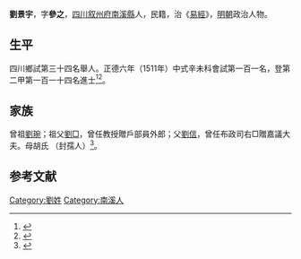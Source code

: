 {{明清人物信息框
| 姓名 = 劉景宇
| 原名 =
| 圖片名稱= 
| 圖片大小 =
| 圖片說明 = 
| 最高職務 =
| 國家 = 大明 
| 爵位 =
| 籍貫 = [[四川省|四川省]][[叙州府|叙州府]][[南溪縣|南溪縣]]
| 族裔 = 
| 旗籍 = 
| 字號 = 
| 諡號 =
| 出生日期 = □月初一日
| 出生地點 =
| 逝世日期 = 卒年不詳 
| 逝世地點 =
| 墓葬 =
| 配偶 = □氏、歐氏
| 親屬 = 曾祖[[劉琬|劉琬]]，祖[[劉□|劉□]]，父[[劉信|劉信]]，母胡氏（封孺人）
| 出身 =
* 正德六年辛未科進士出身
| 經歷 =
| 著作 =  
}}
'''劉景宇'''{{BD|？年||？年||}}，字'''參之'''，[[四川|四川]][[叙州府|叙州府]][[南溪縣|南溪縣]]人，民籍，治《[[易經|易經]]》，[[明朝|明朝]]政治人物。

== 生平 ==
四川鄉試第三十四名舉人。正德六年（1511年）中式辛未科會試第一百一名，登第二甲第一百一十四名進士<ref>{{Cite book|title=《皇明贡举考》卷五|last=（明）[[张朝瑞|张朝瑞]]|first=|publisher=《续修四库全书》史部第828册|year=|isbn=|location=|pages=}}</ref><ref>{{Cite book|title=贡举志五种 上|last=鲁小俊，江俊伟著|first=|publisher=武汉：武汉大学出版社|year=2009|isbn=978-7-307-07043-1|location=|pages=}}</ref>。

== 家族 ==
曾祖[[劉琬|劉琬]]；祖父[[劉□|劉□]]，曾任教授贈戶部員外郎；父[[劉信|劉信]]，曾任布政司右□贈嘉議大夫。母胡氏 （封孺人）<ref>{{Cite book|title=天一阁藏明代科举录选刊 登科录 点校本|last=龚延明主编|first=|publisher=宁波出版社|year=2016|isbn=978-7-5526-2320-8|location=宁波|pages=|quote=《天一閣藏明代科舉錄選刊.登科錄》之《正德六年辛未科進士登科錄》}}</ref>。

==参考文献==
{{reflist}}

{{正德六年辛未科殿試金榜}}

{{Authority control}}

{{DEFAULTSORT:}}
[[Category:劉姓|Category:劉姓]]
[[Category:南溪人|Category:南溪人]]


{{明朝人物小作品}}